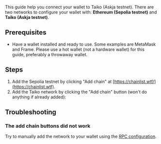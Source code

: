 
This guide help you connect your wallet to Taiko (Askja testnet). There are two networks to configure your wallet with: **Ethereum (Sepolia testnet)** and **Taiko (Askja testnet)**.

## Prerequisites

- Have a wallet installed and ready to use. Some examples are MetaMask and Frame. Please use a hot wallet (not a hardware wallet) for this guide, preferably a throwaway wallet.

## Steps

1. Add the Sepolia testnet by clicking "Add chain" at [https://chainlist.wtf/](https://chainlist.wtf).
2. Add the Taiko network by clicking the "Add chain" button (won't do anything if already added): <AddEthereumChainButton buttonText="Add Taiko chain" />

## Troubleshooting
### The add chain buttons did not work
Try to manually add the network to your wallet using the [RPC configuration](/docs/reference/rpc-configuration).
